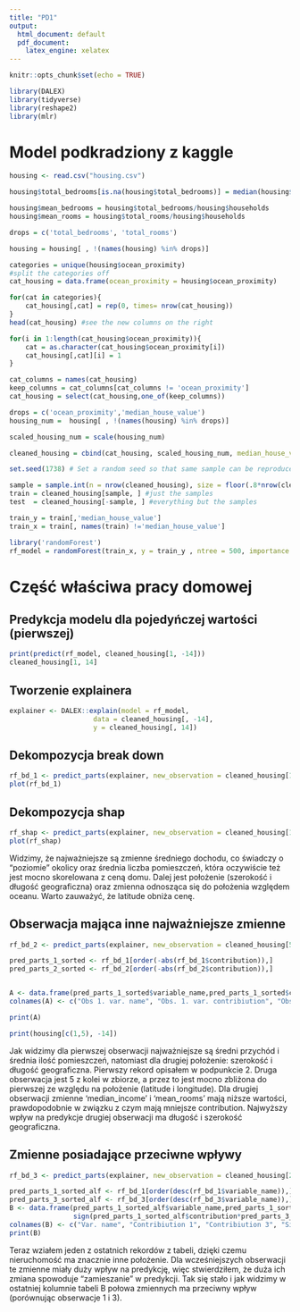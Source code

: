 ```yaml
---
title: "PD1"
output:
  html_document: default
  pdf_document: 
    latex_engine: xelatex
---
```


```r
knitr::opts_chunk$set(echo = TRUE)
```

```r
library(DALEX)
library(tidyverse)
library(reshape2)
library(mlr)
```

# Model podkradziony z kaggle

```r

housing <- read.csv("housing.csv")

housing$total_bedrooms[is.na(housing$total_bedrooms)] = median(housing$total_bedrooms , na.rm = TRUE)

housing$mean_bedrooms = housing$total_bedrooms/housing$households
housing$mean_rooms = housing$total_rooms/housing$households

drops = c('total_bedrooms', 'total_rooms')

housing = housing[ , !(names(housing) %in% drops)]

categories = unique(housing$ocean_proximity)
#split the categories off
cat_housing = data.frame(ocean_proximity = housing$ocean_proximity)

for(cat in categories){
    cat_housing[,cat] = rep(0, times= nrow(cat_housing))
}
head(cat_housing) #see the new columns on the right

for(i in 1:length(cat_housing$ocean_proximity)){
    cat = as.character(cat_housing$ocean_proximity[i])
    cat_housing[,cat][i] = 1
}

cat_columns = names(cat_housing)
keep_columns = cat_columns[cat_columns != 'ocean_proximity']
cat_housing = select(cat_housing,one_of(keep_columns))

drops = c('ocean_proximity','median_house_value')
housing_num =  housing[ , !(names(housing) %in% drops)]

scaled_housing_num = scale(housing_num)

cleaned_housing = cbind(cat_housing, scaled_housing_num, median_house_value=housing$median_house_value)

set.seed(1738) # Set a random seed so that same sample can be reproduced in future runs

sample = sample.int(n = nrow(cleaned_housing), size = floor(.8*nrow(cleaned_housing)), replace = F)
train = cleaned_housing[sample, ] #just the samples
test  = cleaned_housing[-sample, ] #everything but the samples

train_y = train[,'median_house_value']
train_x = train[, names(train) !='median_house_value']

library('randomForest')
rf_model = randomForest(train_x, y = train_y , ntree = 500, importance = TRUE)

```

# Część właściwa pracy domowej

## Predykcja modelu dla pojedyńczej wartości (pierwszej)

```r
print(predict(rf_model, cleaned_housing[1, -14]))
cleaned_housing[1, 14]
```

## Tworzenie explainera

```r
explainer <- DALEX::explain(model = rf_model,
                     data = cleaned_housing[, -14],
                     y = cleaned_housing[, 14])
```

## Dekompozycja break down

```r
rf_bd_1 <- predict_parts(explainer, new_observation = cleaned_housing[1, -14], type = "break_down")
plot(rf_bd_1)
```

## Dekompozycja shap

```r
rf_shap <- predict_parts(explainer, new_observation = cleaned_housing[1, -14], type = "shap", B = 10)
plot(rf_shap)
```

Widzimy, że najważniejsze są zmienne średniego dochodu, co świadczy o "poziomie" okolicy oraz średnia liczba pomieszczeń, która oczywiście też jest mocno skorelowana z ceną domu. Dalej jest położenie (szerokość i długość geograficzna) oraz zmienna odnosząca się do położenia względem oceanu. Warto zauważyć, że latitude obniża cenę. 

## Obserwacja mająca inne najważniejsze zmienne

```r
rf_bd_2 <- predict_parts(explainer, new_observation = cleaned_housing[5, -14], type = "break_down")

pred_parts_1_sorted <- rf_bd_1[order(-abs(rf_bd_1$contribution)),]
pred_parts_2_sorted <- rf_bd_2[order(-abs(rf_bd_2$contribution)),]


A <- data.frame(pred_parts_1_sorted$variable_name,pred_parts_1_sorted$contribution,pred_parts_2_sorted$variable_name,pred_parts_2_sorted$contribution)
colnames(A) <- c("Obs 1. var. name", "Obs. 1. var. contribiution", "Obs. 2. var. name", "Obs. 2. var. contribiution")

print(A)

print(housing[c(1,5), -14])
```

Jak widzimy dla pierwszej obserwacji najważniejsze są średni przychód i średnia ilość pomieszczeń, natomiast dla drugiej położenie: szerokość i długość geograficzna. Pierwszy rekord opisałem w podpunkcie 2. Druga obserwacja jest 5 z kolei w zbiorze, a przez to jest mocno zbliżona do pierwszej ze względu na położenie (latitude i longitude). Dla drugiej obserwacji zmienne 'median_income' i 'mean_rooms' mają niższe wartości, prawdopodobnie w związku z czym mają mniejsze contribution. Najwyższy wpływ na predykcje drugiej obserwacji ma długość i szerokość geograficzna.

## Zmienne posiadające przeciwne wpływy

```r
rf_bd_3 <- predict_parts(explainer, new_observation = cleaned_housing[20640, -14])

pred_parts_1_sorted_alf <- rf_bd_1[order(desc(rf_bd_1$variable_name)),]
pred_parts_3_sorted_alf <- rf_bd_3[order(desc(rf_bd_3$variable_name)),]
B <- data.frame(pred_parts_1_sorted_alf$variable_name,pred_parts_1_sorted_alf$contribution,pred_parts_3_sorted_alf$contribution, 
                sign(pred_parts_1_sorted_alf$contribution*pred_parts_3_sorted_alf$contribution))
colnames(B) <- c("Var. name", "Contribiution 1", "Contribiution 3", "Sign of multiply")
print(B)
```

Teraz wziałem jeden z ostatnich rekordów z tabeli, dzięki czemu nieruchomość ma znacznie inne położenie. Dla wcześniejszych obserwacji te zmienne miały duży wpływ na predykcję, więc stwierdziłem, że duża ich zmiana spowoduje "zamieszanie" w predykcji. Tak się stało i jak widzimy w ostatniej kolumnie tabeli B połowa zmiennych ma przeciwny wpływ (porównując obserwacje 1 i 3).   